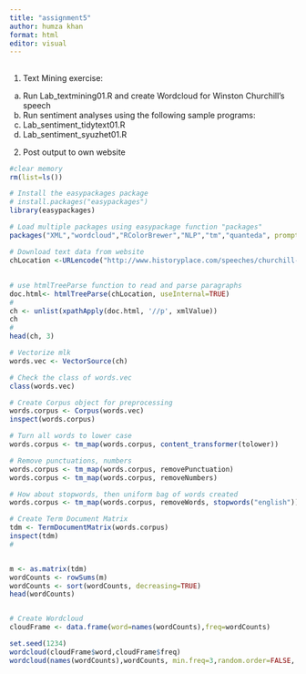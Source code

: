 ---
title: "assignment5"
author: humza khan 
format: html
editor: visual
---

## 

1.  Text Mining exercise:

<!-- -->

a.  Run Lab_textmining01.R and create Wordcloud for Winston Churchill's speech
b.  Run sentiment analyses using the following sample programs:
c.  Lab_sentiment_tidytext01.R
d.  Lab_sentiment_syuzhet01.R

<!-- -->

2.  Post output to own website

```{r}
#clear memory
rm(list=ls())

# Install the easypackages package 
# install.packages("easypackages")
library(easypackages)

# Load multiple packages using easypackage function "packages"
packages("XML","wordcloud","RColorBrewer","NLP","tm","quanteda", prompt = T)

# Download text data from website
chLocation <-URLencode("http://www.historyplace.com/speeches/churchill-hour.htm")

```

## 

```{r}
# use htmlTreeParse function to read and parse paragraphs
doc.html<- htmlTreeParse(chLocation, useInternal=TRUE)
#
ch <- unlist(xpathApply(doc.html, '//p', xmlValue))
ch
#
head(ch, 3)
```

```{r}
# Vectorize mlk 
words.vec <- VectorSource(ch)

# Check the class of words.vec
class(words.vec)

# Create Corpus object for preprocessing
words.corpus <- Corpus(words.vec)
inspect(words.corpus)

# Turn all words to lower case
words.corpus <- tm_map(words.corpus, content_transformer(tolower))

# Remove punctuations, numbers
words.corpus <- tm_map(words.corpus, removePunctuation)
words.corpus <- tm_map(words.corpus, removeNumbers)
```

```{r}
# How about stopwords, then uniform bag of words created
words.corpus <- tm_map(words.corpus, removeWords, stopwords("english"))

# Create Term Document Matrix
tdm <- TermDocumentMatrix(words.corpus)
inspect(tdm)
#



```

```{r}
m <- as.matrix(tdm)
wordCounts <- rowSums(m)
wordCounts <- sort(wordCounts, decreasing=TRUE)
head(wordCounts)



```

```{r}
# Create Wordcloud
cloudFrame <- data.frame(word=names(wordCounts),freq=wordCounts)

set.seed(1234)
wordcloud(cloudFrame$word,cloudFrame$freq)
wordcloud(names(wordCounts),wordCounts, min.freq=3,random.order=FALSE, max.words=500,scale=c(3,.5), rot.per=0.35,colors=brewer.pal(8,"Dark2"))
```
